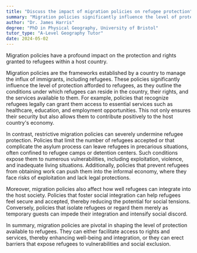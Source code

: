 ```yaml
---
title: "Discuss the impact of migration policies on refugee protection"
summary: "Migration policies significantly influence the level of protection and rights afforded to refugees within a host country."
author: "Dr. James Harris"
degree: "PhD in Physical Geography, University of Bristol"
tutor_type: "A-Level Geography Tutor"
date: 2024-05-02
---
```


Migration policies have a profound impact on the protection and rights granted to refugees within a host country.

Migration policies are the frameworks established by a country to manage the influx of immigrants, including refugees. These policies significantly influence the level of protection afforded to refugees, as they outline the conditions under which refugees can reside in the country, their rights, and the services available to them. For example, policies that recognize refugees legally can grant them access to essential services such as healthcare, education, and employment opportunities. This not only ensures their security but also allows them to contribute positively to the host country's economy.

In contrast, restrictive migration policies can severely undermine refugee protection. Policies that limit the number of refugees accepted or that complicate the asylum process can leave refugees in precarious situations, often confined to refugee camps or detention centers. Such conditions expose them to numerous vulnerabilities, including exploitation, violence, and inadequate living situations. Additionally, policies that prevent refugees from obtaining work can push them into the informal economy, where they face risks of exploitation and lack legal protections.

Moreover, migration policies also affect how well refugees can integrate into the host society. Policies that foster social integration can help refugees feel secure and accepted, thereby reducing the potential for social tensions. Conversely, policies that isolate refugees or regard them merely as temporary guests can impede their integration and intensify social discord.

In summary, migration policies are pivotal in shaping the level of protection available to refugees. They can either facilitate access to rights and services, thereby enhancing well-being and integration, or they can erect barriers that expose refugees to vulnerabilities and social exclusion.
    